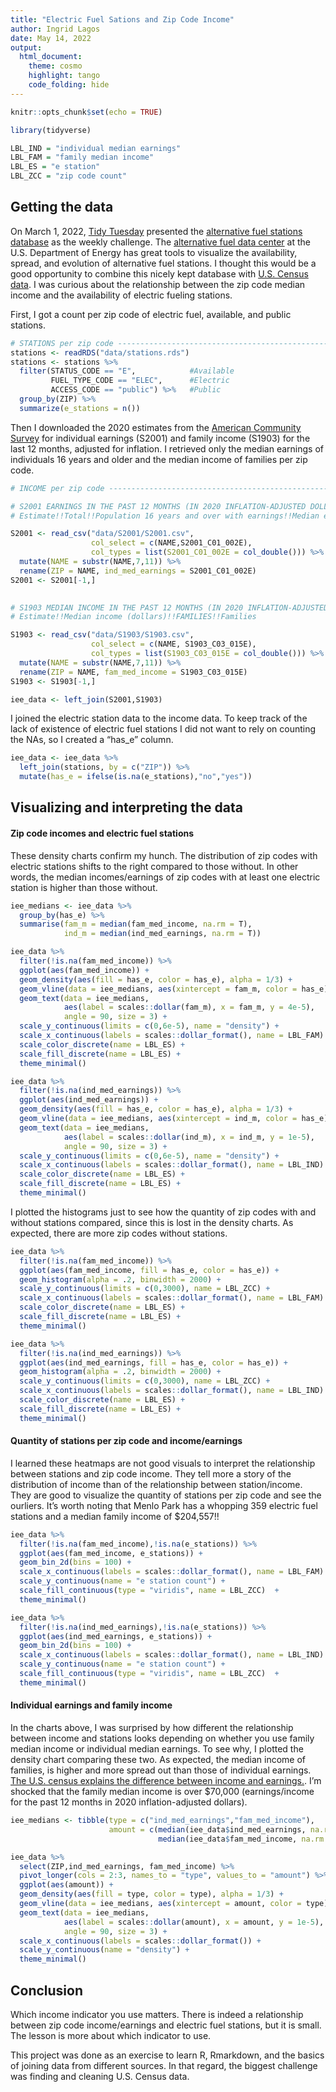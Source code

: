 ```yaml
---
title: "Electric Fuel Sations and Zip Code Income"
author: Ingrid Lagos
date: May 14, 2022
output: 
  html_document:
    theme: cosmo
    highlight: tango
    code_folding: hide
---
```


```r
knitr::opts_chunk$set(echo = TRUE)

library(tidyverse)

LBL_IND = "individual median earnings"
LBL_FAM = "family median income"
LBL_ES = "e station"
LBL_ZCC = "zip code count"

```

## Getting the data

On March 1, 2022, [Tidy Tuesday](https://github.com/rfordatascience/tidytuesday) presented the [alternative fuel stations database](https://afdc.energy.gov/data_download) as the weekly challenge. The [alternative fuel data center](https://afdc.energy.gov/) at the U.S. Department of Energy has great tools to visualize the availability, spread, and evolution of alternative fuel stations. I thought this would be a good opportunity to combine this nicely kept database with [U.S. Census data](https://data.census.gov/). I was curious about the relationship between the zip code median income and the availability of electric fueling stations.

First, I got a count per zip code of electric fuel, available, and public stations.

```r
# STATIONS per zip code -----------------------------------------------
stations <- readRDS("data/stations.rds")
stations <- stations %>% 
  filter(STATUS_CODE == "E",            #Available
         FUEL_TYPE_CODE == "ELEC",      #Electric
         ACCESS_CODE == "public") %>%   #Public
  group_by(ZIP) %>% 
  summarize(e_stations = n())
```

Then I downloaded the 2020 estimates from the [American Community Survey](https://www.census.gov/programs-surveys/acs/about.html) for individual earnings (S2001) and family income (S1903) for the last 12 months, adjusted for inflation. I retrieved only the median earnings of individuals 16 years and older and the median income of families per zip code.

```r
# INCOME per zip code --------------------------------------------------

# S2001 EARNINGS IN THE PAST 12 MONTHS (IN 2020 INFLATION-ADJUSTED DOLLARS)
# Estimate!!Total!!Population 16 years and over with earnings!!Median earnings (dollars)

S2001 <- read_csv("data/S2001/S2001.csv", 
                  col_select = c(NAME,S2001_C01_002E),
                  col_types = list(S2001_C01_002E = col_double())) %>%
  mutate(NAME = substr(NAME,7,11)) %>% 
  rename(ZIP = NAME, ind_med_earnings = S2001_C01_002E)
S2001 <- S2001[-1,]
   

# S1903 MEDIAN INCOME IN THE PAST 12 MONTHS (IN 2020 INFLATION-ADJUSTED DOLLARS)
# Estimate!!Median income (dollars)!!FAMILIES!!Families

S1903 <- read_csv("data/S1903/S1903.csv",
                  col_select = c(NAME, S1903_C03_015E),
                  col_types = list(S1903_C03_015E = col_double())) %>% 
  mutate(NAME = substr(NAME,7,11)) %>% 
  rename(ZIP = NAME, fam_med_income = S1903_C03_015E)
S1903 <- S1903[-1,]

iee_data <- left_join(S2001,S1903)
```

I joined the electric station data to the income data. To keep track of the lack of existence of electric fuel stations I did not want to rely on counting the NAs, so I created a "has_e" column.

```r
iee_data <- iee_data %>% 
  left_join(stations, by = c("ZIP")) %>% 
  mutate(has_e = ifelse(is.na(e_stations),"no","yes"))
```

## Visualizing and interpreting the data

#### Zip code incomes and electric fuel stations

These density charts confirm my hunch. The distribution of zip codes with electric stations shifts to the right compared to those without. In other words, the median incomes/earnings of zip codes with at least one electric station is higher than those without.

```r
iee_medians <- iee_data %>% 
  group_by(has_e) %>% 
  summarise(fam_m = median(fam_med_income, na.rm = T),
            ind_m = median(ind_med_earnings, na.rm = T))

iee_data %>% 
  filter(!is.na(fam_med_income)) %>% 
  ggplot(aes(fam_med_income)) + 
  geom_density(aes(fill = has_e, color = has_e), alpha = 1/3) +
  geom_vline(data = iee_medians, aes(xintercept = fam_m, color = has_e), size = 0.5) +
  geom_text(data = iee_medians, 
            aes(label = scales::dollar(fam_m), x = fam_m, y = 4e-5), 
            angle = 90, size = 3) +
  scale_y_continuous(limits = c(0,6e-5), name = "density") +
  scale_x_continuous(labels = scales::dollar_format(), name = LBL_FAM) +
  scale_color_discrete(name = LBL_ES) +
  scale_fill_discrete(name = LBL_ES) +
  theme_minimal()

iee_data %>% 
  filter(!is.na(ind_med_earnings)) %>% 
  ggplot(aes(ind_med_earnings)) + 
  geom_density(aes(fill = has_e, color = has_e), alpha = 1/3) +
  geom_vline(data = iee_medians, aes(xintercept = ind_m, color = has_e), size = 0.5) +
  geom_text(data = iee_medians, 
            aes(label = scales::dollar(ind_m), x = ind_m, y = 1e-5), 
            angle = 90, size = 3) +
  scale_y_continuous(limits = c(0,6e-5), name = "density") +
  scale_x_continuous(labels = scales::dollar_format(), name = LBL_IND) +
  scale_color_discrete(name = LBL_ES) +
  scale_fill_discrete(name = LBL_ES) +
  theme_minimal()
```

I plotted the histograms just to see how the quantity of zip codes with and without stations compared, since this is lost in the density charts. As expected, there are more zip codes without stations.

```r
iee_data %>% 
  filter(!is.na(fam_med_income)) %>% 
  ggplot(aes(fam_med_income, fill = has_e, color = has_e)) + 
  geom_histogram(alpha = .2, binwidth = 2000) +
  scale_y_continuous(limits = c(0,3000), name = LBL_ZCC) +
  scale_x_continuous(labels = scales::dollar_format(), name = LBL_FAM) +
  scale_color_discrete(name = LBL_ES) +
  scale_fill_discrete(name = LBL_ES) +
  theme_minimal()

iee_data %>% 
  filter(!is.na(ind_med_earnings)) %>% 
  ggplot(aes(ind_med_earnings, fill = has_e, color = has_e)) + 
  geom_histogram(alpha = .2, binwidth = 2000) +
  scale_y_continuous(limits = c(0,3000), name = LBL_ZCC) +
  scale_x_continuous(labels = scales::dollar_format(), name = LBL_IND) +
  scale_color_discrete(name = LBL_ES) +
  scale_fill_discrete(name = LBL_ES) +
  theme_minimal()
```

#### Quantity of stations per zip code and income/earnings

I learned these heatmaps are not good visuals to interpret the relationship between stations and zip code income. They tell more a story of the distribution of income than of the relationship between station/income. They are good to visualize the quantity of stations per zip code and see the ourliers. It's worth noting that Menlo Park has a whopping 359 electric fuel stations and a median family income of \$204,557!!

```r
iee_data %>% 
  filter(!is.na(fam_med_income),!is.na(e_stations)) %>% 
  ggplot(aes(fam_med_income, e_stations)) +
  geom_bin_2d(bins = 100) +
  scale_x_continuous(labels = scales::dollar_format(), name = LBL_FAM) +
  scale_y_continuous(name = "e station count") +
  scale_fill_continuous(type = "viridis", name = LBL_ZCC)  +
  theme_minimal()

iee_data %>% 
  filter(!is.na(ind_med_earnings),!is.na(e_stations)) %>% 
  ggplot(aes(ind_med_earnings, e_stations)) +
  geom_bin_2d(bins = 100) +
  scale_x_continuous(labels = scales::dollar_format(), name = LBL_IND) +
  scale_y_continuous(name = "e station count") +
  scale_fill_continuous(type = "viridis", name = LBL_ZCC)  +
  theme_minimal()
```

#### Individual earnings and family income

In the charts above, I was surprised by how different the relationship between income and stations looks depending on whether you use family median income or individual median earnings. To see why, I plotted the density chart comparing these two. As expected, the median income of families, is higher and more spread out than those of individual earnings. [The U.S. census explains the difference between income and earnings.](https://www.census.gov/newsroom/blogs/random-samplings/2010/09/income-vs-earnings.html). I'm shocked that the family median income is over \$70,000 (earnings/income for the past 12 months in 2020 inflation-adjusted dollars).

```r
iee_medians <- tibble(type = c("ind_med_earnings","fam_med_income"),
                      amount = c(median(iee_data$ind_med_earnings, na.rm = T), 
                                 median(iee_data$fam_med_income, na.rm = T)))

iee_data %>% 
  select(ZIP,ind_med_earnings, fam_med_income) %>% 
  pivot_longer(cols = 2:3, names_to = "type", values_to = "amount") %>% 
  ggplot(aes(amount)) +
  geom_density(aes(fill = type, color = type), alpha = 1/3) +
  geom_vline(data = iee_medians, aes(xintercept = amount, color = type), size = 0.5) +
  geom_text(data = iee_medians, 
            aes(label = scales::dollar(amount), x = amount, y = 1e-5), 
            angle = 90, size = 3) +
  scale_x_continuous(labels = scales::dollar_format()) +
  scale_y_continuous(name = "density") +
  theme_minimal()
```

## Conclusion

Which income indicator you use matters. There is indeed a relationship between zip code income/earnings and electric fuel stations, but it is small. The lesson is more about which indicator to use.

This project was done as an exercise to learn R, Rmarkdown, and the basics of joining data from different sources. In that regard, the biggest challenge was finding and cleaning U.S. Census data.
